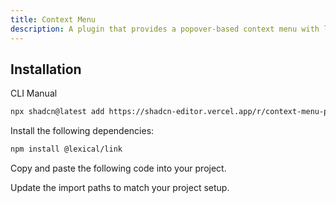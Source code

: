```yaml
---
title: Context Menu
description: A plugin that provides a popover-based context menu with link support.
---
```


<ComponentPreview
  name="context-menu-plugin-demo"
  className="[&_.preview>[data-orientation=vertical]]:sm:max-w-[70%]"
  description="A plugin that provides a popover-based context menu with link support."
/>

## Installation

<Tabs defaultValue="cli">

<TabsList>
  <TabsTrigger value="cli">CLI</TabsTrigger>
  <TabsTrigger value="manual">Manual</TabsTrigger>
</TabsList>

<TabsContent value="cli">

```bash
npx shadcn@latest add https://shadcn-editor.vercel.app/r/context-menu-plugin.json
```

</TabsContent>

<TabsContent value="manual">

<Steps>

<Step>Install the following dependencies:</Step>

```bash
npm install @lexical/link
```

<Step>Copy and paste the following code into your project.</Step>

<ComponentSource name="context-menu-plugin" />

<Step>Update the import paths to match your project setup.</Step>

</Steps>

</TabsContent>

</Tabs>